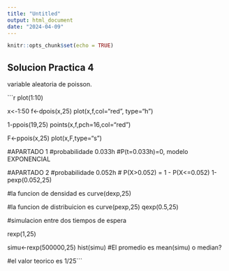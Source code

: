 ---
title: "Untitled"
output: html_document
date: "2024-04-09"
---

```{r setup, include=FALSE}
knitr::opts_chunk$set(echo = TRUE)
```

## Solucion Practica 4 

variable aleatoria de poisson. 

```{r}
plot(1:10)

x<-1:50
f<-dpois(x,25)
plot(x,f,col="red", type="h")

1-ppois(19,25)
points(x,f,pch=16,col="red")

F<-ppois(x,25)
plot(x,F,type="s")

#APARTADO 1
#probabilidade 0.033h
#P(t=0.033h)=0,  modelo EXPONENCIAL

#APARTADO 2
#probabilidade 0.052h
# P(X>0.052) = 1 - P(X<=0.052)
1-pexp(0.052,25)

#la funcion de densidad es 
curve(dexp,25)

#la funcion de distribuicion es 
curve(pexp,25)
qexp(0.5,25)

#simulacion entre dos tiempos de espera 

rexp(1,25)

simu<-rexp(500000,25)
hist(simu)
#El promedio es 
mean(simu) o median?

#el valor teorico es 
1/25```

